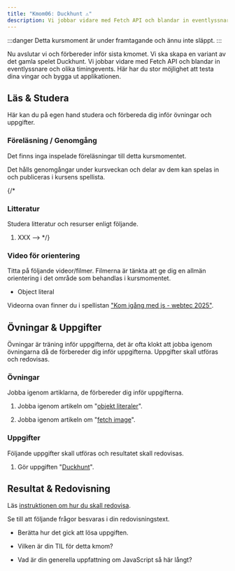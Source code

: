 ```yaml
---
title: "Kmom06: Duckhunt ⚠️"
description: Vi jobbar vidare med Fetch API och blandar in eventlyssnare och olika timingevents.
---
```




:::danger
Detta kursmoment är under framtagande och ännu inte släppt.
:::

Nu avslutar vi och förbereder inför sista kmomet. Vi ska skapa en variant av det gamla spelet Duckhunt. Vi jobbar vidare med Fetch API och blandar in eventlyssnare och olika timingevents. Här har du stor möjlighet att testa dina vingar och bygga ut applikationen.



## Läs & Studera

Här kan du på egen hand studera och förbereda dig inför övningar och uppgifter.




### Föreläsning / Genomgång

Det finns inga inspelade föreläsningar till detta kursmomentet.

Det hålls genomgångar under kursveckan och delar av dem kan spelas in och publiceras i kursens spellista.



{/*
### Litteratur

Studera litteratur och resurser enligt följande.

1. XXX -->
*/}



### Video för orientering

Titta på följande videor/filmer. Filmerna är tänkta att ge dig en allmän orientering i det område som behandlas i kursmomentet.

* Object literal

Videorna ovan finner du i spellistan ["Kom igång med js - webtec 2025"](https://www.youtube.com/watch?v=ZfK9H6555xo&list=PLKtP9l5q3ce-IVBzwNsm32_cxxscvpc-W).



## Övningar & Uppgifter

Övningar är träning inför uppgifterna, det är ofta klokt att jobba igenom övningarna då de förbereder dig inför uppgifterna. Uppgifter skall utföras och redovisas.



### Övningar

Jobba igenom artiklarna, de förbereder dig inför uppgifterna.

1. Jobba igenom artikeln om "[objekt literaler](/website/laromaterial/ovning/object-och-mer-fetch/objectliteral/)".

1. Jobba igenom artikeln om "[fetch image](/website/laromaterial/ovning/object-och-mer-fetch/fetchimage/)".



### Uppgifter

Följande uppgifter skall utföras och resultatet skall redovisas.

1. Gör uppgiften "[Duckhunt](/website/laromaterial/uppgift/kmom06-duckhunt)".



## Resultat & Redovisning

Läs [instruktionen om hur du skall redovisa](/website/laromaterial/instruktion/resultat-och-redovisning).

Se till att följande frågor besvaras i din redovisningstext.

* Berätta hur det gick att lösa uppgiften.

* Vilken är din TIL för detta kmom?

* Vad är din generella uppfattning om JavaScript så här långt?
